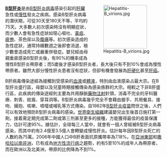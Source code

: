 <div style="float:right;margin-left:0.5em;">
[[File:Hepatitis-B_virions.jpg|140px]]
</div>

'''[[B型肝炎|B型肝炎]]'''是由[[乙型肝炎病毒|B型肝炎病毒]]感染引起的[[肝臟|肝臟]]急性或[[慢性|慢性]]發炎之疾病。感染B型肝炎病毒的潛伏期，可從30天至180天不等，平均約75天。大多數人初次感染時沒有明顯症狀，而少數人會有急性症狀如噁心嘔吐、[[黃疸|黃疸]]、[[疲倦|疲倦]]、茶色尿以及[[腹痛|腹痛]]等。初次感染造成的急性症狀，通常持續數週之後即會消退，極少數會造成死亡或嚴重併發症。嬰兒經由母親垂直感染B型肝炎後，有90%的機率成為慢性B型肝炎帶原者；而5歲後才感染B型肝炎者，長大後只有不到10%會成為慢性帶原者。雖然大部分慢性肝炎患者沒有症狀，但卻有機會發展為[[肝硬化|肝硬化]]甚至[[肝癌|肝癌]]。

B肝病毒傳染途經為接觸到受感染的[[血液|血液]]或[[體液|體液]]，特別由血液感染占最大宗。在B型肝炎盛行區，母嬰{{link-en|垂直傳染|Vertically transmitted infection}}以及兒童時期接觸傳染為感染族群的大宗。相較之下非B肝盛行區，此疾病的傳染途經則主要為共用靜脈[[藥物注射|藥物注射]]針頭，消毒不完全的牙科醫療、刺青、紋眉、穿耳洞等。B型肝炎病毒幾乎完全不會藉由握手、共用餐具、接吻、擁抱、咳嗽、噴嚏或哺乳等方式傳染。自1982年[[乙型肝炎疫苗|B型肝炎疫苗]]問世之後，人們可以有效地預防B型肝炎病毒的感染。[[世界衛生組織|世界衛生組織]]建議嬰兒出生後首日施打第一劑，接着需定期完成第二劑或第三剂甚至更多的接種，方能獲得最佳的疫苗保護力，估計可達95%。據估計，全球每三人當中，就會有一個人曾經被B型肝炎病毒感染，而其中約有2.4億至3.5億人會轉變成慢性肝炎。估計每年因B型肝炎死亡的人數約為75萬。2006年中國人口中B肝表面抗原攜帶率為7.18%。在[[東亞|亞洲東部]]和[[撒哈拉以南非洲|撒哈拉以南非洲]]，已有成為[[地方性流行病|地方性流行病]]之趨勢，約有5至10%的成年人為帶原者，而在歐洲以及北美洲，帶原的比例降為不到1%。